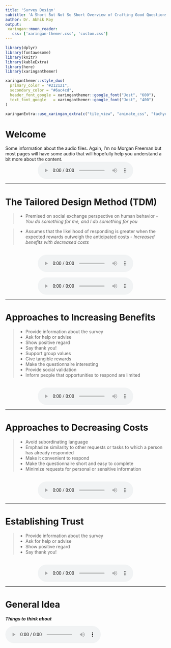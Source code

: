 ```yaml
---
title: 'Survey Design'
subtitle: 'A Short But Not So Short Overview of Crafting Good Questions'
author: Dr. Abhik Roy
output: 
 xaringan::moon_reader:
   css: ['xaringan-themer.css', 'custom.css']
---
```


```r
library(dplyr)
library(fontawesome)
library(knitr)
library(kableExtra)
library(here)
library(xaringanthemer)
```

```r
xaringanthemer::style_duo(
  primary_color = "#212121",
  secondary_color = "#6ac4cd",
  header_font_google = xaringanthemer::google_font("Jost", "600"),
  text_font_google   = xaringanthemer::google_font("Jost", "400")
)

xaringanExtra::use_xaringan_extra(c("tile_view", "animate_css", "tachyons"))
```

#  Welcome

Some information about the audio files. Again, I'm no Morgan Freeman but most pages will have some audio that will hopefully help you understand a bit more about the content.
<br>
<center>
<audio controls preload="auto">
  <source src="audio/survey/S0_Introduction.mp3" type="audio/mpeg">
  Your browser does not support embedded audio.
<audio>
</center>

---

#  The Tailored Design Method (TDM) 

>- Premised on social exchange perspective on human behavior - *You do something for me, and I do something for you*

>- Assumes that the likelihood of responding is greater when the expected rewards outweigh the anticipated costs - *Increased benefits with decreased costs*

<br>
<center>
<audio controls preload="auto">
  <source src="audio/survey/S1_TDM_A.mp3" type="audio/mpeg">
  Your browser does not support embedded audio.
<audio>
</center>
<br>
<center>
<audio controls preload="auto">
  <source src="audio/survey/S1_TDM_B.mp3" type="audio/mpeg">
  Your browser does not support embedded audio.
<audio>
</center>

---

# Approaches to Increasing Benefits 

>- Provide information about the survey
>- Ask for help or advise
>- Show positive regard
>- Say thank you!
>- Support group values
>- Give tangible rewards 
>- Make the questionnaire interesting
>- Provide social validation
>- Inform people that opportunities to respond are limited

<br>
<center>
<audio controls preload="auto">
  <source src="audio/survey/S2_IncreasingBenefits.mp3" type="audio/mpeg">
  Your browser does not support embedded audio.
<audio>
</center>

---

# Approaches to Decreasing Costs 

>- Avoid subordinating language
>- Emphasize similarity to other requests or tasks to which a person has already responded
>- Make it convenient to respond
>- Make the questionnaire short and easy to complete
>- Minimize requests for personal or sensitive information

<br>
<center>
<audio controls preload="auto">
  <source src="audio/survey/S3_Decreasing Costs.mp3" type="audio/mpeg">
  Your browser does not support embedded audio.
<audio>
</center>

---

#  Establishing Trust 

>- Provide information about the survey
>- Ask for help or advise
>- Show positive regard
>- Say thank you!

<br>
<center>
<audio controls preload="auto">
  <source src="audio/survey/S4_EstiablishingTrust.mp3" type="audio/mpeg">
  Your browser does not support embedded audio.
<audio>
</center>

---

#  General Idea 

***Things to think about***

<audio controls preload="auto">
  <source src="audio/survey/S5_GeneralGuidelines.mp3" type="audio/mpeg">
  Your browser does not support embedded audio.
<audio>

---

#  Choosing Words and Forming Question 

+ Ask one question at a time

+ Be sure the question specifies the response task

+ Make sure the question applies to the respondent

+ Make sure the question is technically accurate

+ Make sure *yes* means **yes** and *no* means **no**

+ Use complete sentences with simple sentence structures

+ Use as few words as possible to pose the question

+ Use specific and concrete words to specify the concepts clearly

+ Use simple and familiar words

---

# Visual Presentation of Survey Questions (1/2)

+ Choose line spacing, font, and text size to ensure the legibility of the text

+ Integrate special instructions into the question where they will be used rather than including them as freestanding entities

+ Make sure words and visual elements that make up the question send consistent messages

+ Organize each question in a way that minimizes the need to reread portions in order to comprehend the response task

+ Separate optional or occasionally needed instructions from the question stem by font or symbol variation


---

# Visual Presentation of Survey Questions (2/2)

+ Use darker and/or larger print for the question and lighter and/or smaller print for answer choices and answer spaces

+ Use spacing to create subgrouping within a question

+ Use visual design properties to emphasize elements that are important to the respondent and to deemphasize those that are not

+ Visually standardize all answer spaces or response options

---

#  First Things First: Avoid Double-Barreled Questions!

<center>
<img src="img/image2.png" width="55%" height="55%"/>
</center>
<br>
<center>
<audio controls preload="auto">
  <source src="audio/survey/S6_DoubleBarrel.mp3" type="audio/mpeg">
  Your browser does not support embedded audio.
<audio>
</center>

---

#  Double-Barreled Questions – What’s the problem? 

+ Respondents don’t know what you are asking for.

+ If the answer is Yes, then is he or she responding to the advising session being pleasant or meeting the overall goal or both?

+ This can lead to massive bias, unreliable or unusable results.

<br> 
<center>
<img src="img/image3.png" width="70%" height="70%"/>
</center>

---

# Structures

**The following slides consist of examples of common structures of survey items.**
 
***This is by no means comprehensive!***

---

##  Nominal Type Questions 

<center>
<img src="img/image4.png" width="70%" height="70%" style="background-color:#212121;"/>
</center>
<br>
<center>
<audio controls preload="auto">
  <source src="audio/survey/S7_Nominal.mp3" type="audio/mpeg">
  Your browser does not support embedded audio.
<audio>
</center>

<br>


*More about [nominal variables](https://statsandr.com/blog/variable-types-and-examples/#nominal).*

---

##  Nominal Type Questions - Dichotomous 

<center>
<img src="img/image5.png" width="70%" height="70%"/>
</center>
<br>
<center>
<audio controls preload="auto">
  <source src="audio/survey/S8_NominalDich.mp3" type="audio/mpeg">
  Your browser does not support embedded audio.
<audio>
</center>

---

##  Ordinal Type Questions 

<center>
<img src="img/image6.png" width="50%" height="50%"/>
</center>
<br>
<center>
<audio controls preload="auto">
  <source src="audio/survey/S9_Ordinal.mp3" type="audio/mpeg">
  Your browser does not support embedded audio.
<audio>
</center>

<br>

*More about [ordinal variables](https://statsandr.com/blog/variable-types-and-examples/#ordinal).*

---

## More About Ordinal Type Questions

<center>
<img src="img/image7.png" width="70%" height="70%"/>
</center>
<br>
<center>
<audio controls preload="auto">
  <source src="audio/survey/S8_NominalDich.mp3" type="audio/mpeg">
  Your browser does not support embedded audio.
<audio>
</center>

---

### Ordinal or Nominal?

<center>
<audio controls preload="auto">
  <source src="audio/survey/S10_OrdinalorNominal.mp3" type="audio/mpeg">
  Your browser does not support embedded audio.
<audio>
</center>
<br>
<center>
<img src="img/image8.png" width="80%" height="80%"/>
</center>

---

## Semantic Differentials

<center>
<img src="img/image9.png" width="70%" height="70%"/>
</center>
<br>
<center>
<audio controls preload="auto">
  <source src="audio/survey/S11_SemanticDiff.mp3" type="audio/mpeg">
  Your browser does not support embedded audio.
<audio>
</center>

---

## Visual Analogs

<center>
<img src="img/image10.png" width="80%" height="80%"/>
</center>

<br>
<center>
<audio controls preload="auto">
  <source src="audio/survey/S12_VisualAnalogs.mp3" type="audio/mpeg">
  Your browser does not support embedded audio.
<audio>
</center>

---

## Guttman Scaling

<center>
<img src="img/image11.png" width="70%" height="70%"/>
</center>
<br>
<center>
<audio controls preload="auto">
  <source src="audio/survey/S13_GuttmanScaling.mp3" type="audio/mpeg">
  Your browser does not support embedded audio.
<audio>
</center>

---

## Filters/Skip Patterns

Comes in many names:

- Skip logic
- Conditional Branching
- Conditional Logic

<center>
<img src="img/image13.png" width="60%" height="60%" />
</center>
<br>
<center>
<audio controls preload="auto">
  <source src="audio/survey/S15_SkipLogic.mp3" type="audio/mpeg">
  Your browser does not support embedded audio.
<audio>
</center>

---

# Closed Ended

<center>
<audio controls preload="auto">
  <source src="audio/survey/S16_ClosedEnded.mp3" type="audio/mpeg">
  Your browser does not support embedded audio.
<audio>
</center>

---

# General Structural Guidelines

- State both positive and negative sides in the question stem when asking either/or types of questions

- Develop lists of answer categories that include all reasonable possible answers

- Develop lists of answer categories that are mutually exclusive

- Maintain spacing between answer categories that is consistent with measurement intent

---

## Positive and Negative Sides in Question Stem

<center>
<img src="img/image14.png" width="70%" height="70%" />
</center>

<br>
<center>
<audio controls preload="auto">
  <source src="audio/survey/S17_PosNegStem.mp3" type="audio/mpeg">
  Your browser does not support embedded audio.
<audio>
</center>

---

## Exhaustive and Mutually Exclusive Questions

.pull-left[
<center>
<img src="img/image15.png" width="97%" height="97%" />
</center>
]

.pull-right[
<center>
<img src="img/image16.png" width="97%" height="97%" />
</center>
]

<br>
<center>
<audio controls preload="auto">
  <source src="audio/survey/S18_ExhaustiveAndME.mp3" type="audio/mpeg">
  Your browser does not support embedded audio.
<audio>
</center>

---

## Spacing Response Options Evenly

<center>
<img src="img/image17.png" width="70%" height="70%" />
</center>

<br>
<center>
<audio controls preload="auto">
  <source src="audio/survey/S19_Spacing.mp3" type="audio/mpeg">
  Your browser does not support embedded audio.
<audio>
</center>

---

# Closed-Ended Questions: Nominal Scales

- Ask respondents to rank only a few items at once rather than a long list

- Avoid bias from unequal comparisons
Randomize response options if there is concern about order effects

- Use forced-choice questions rather than check-all-that-apply questions

- Consider using differently shaped answer spaces (circles and squares if possible) to help respondents distinguish between single- and multiple-answer questions

---

## Unordered

.pull-left[
<center>
<audio controls preload="auto">
  <source src="audio/survey/S20_Unordered.mp3" type="audio/mpeg">
  Your browser does not support embedded audio.
<audio>
</center>
]

.pull-right[
<center>
<img src="img/image18.png" width="100%" height="100%" />
</center>
]

---

## Comparisons

.pull-left[
<center>
<audio controls preload="auto">
  <source src="audio/survey/S21_Comparisons.mp3" type="audio/mpeg">
  Your browser does not support embedded audio.
<audio>
</center>
]

.pull-right[
<center>
<img src="img/image19.png" width="100%" height="100%" />
</center>
]

---

## Check-all-that-Apply versus Forced-Choice

.pull-left[
<center>
<audio controls preload="auto">
  <source src="audio/survey/S22_ForcedChoice.mp3" type="audio/mpeg">
  Your browser does not support embedded audio.
<audio>
</center>
]

.pull-right[
<center>
<img src="img/image20.png" width="100%" height="100%" />
</center>
]

---

## Distinguishing Between Single-and Multiple-Answer Questions

.pull-left[
<center>
<audio controls preload="auto">
  <source src="audio/survey/S23_SingleMultipleChoice.mp3" type="audio/mpeg">
  Your browser does not support embedded audio.
<audio>
</center>
]

.pull-right[
<center>
<img src="img/image21.png" width="120%" height="120%" />
</center>
]

---

# Closed-Ended Questions: Ordinal Scales

- Align response options vertically in one column or horizontally in one row and strive for equal distance between categories

- Carefully evaluate the use of numeric labels and their impact on measurement

- Choose an appropriate scale length—in general, limit scales to four or five categories

- Choose direct or construct-specific labels to improve cognition

- Consider how verbally labeling and visually displaying all response categories may influence answers

- Place non-substantive options at the end of the scale and separate them from substantive options

- Provide scales that approximate the actual distribution of the characteristic in the population

- Provide balances scales where categories are relatively equal distances apart conceptually

---

## Scalar Questions

.pull-right[
<center>
<audio controls preload="auto">
  <source src="audio/survey/S24_Scalar.mp3" type="audio/mpeg">
  Your browser does not support embedded audio.
<audio>
</center>
]

.pull-left[
<center>
<img src="img/image22.png" width="100%" height="100%" />
</center>
]

---

<center>
<img src="img/image23.png" width="100%" height="100%" />
</center>

<br>
*Note: Balanced Scales with Even Distance Between Categories*

---

## Aligning the Conceptual and Visual Midpoints

**This is by far one of the most important criteria to check off when considering survey aesthetics!**

.pull-right[
<center>
<audio controls preload="auto">
  <source src="audio/survey/S25_Align.mp3" type="audio/mpeg">
  Your browser does not support embedded audio.
<audio>
</center>
]

.pull-left[
<center>
<img src="img/image23.png" width="110%" height="110%" />
</center>
]

---

# Open Ended

<center>
<audio controls preload="auto">
  <source src="audio/survey/S26_OpenEnded.mp3" type="audio/mpeg">
  Your browser does not support embedded audio.
<audio>
</center>

---

## Open-Ended Numerical

- Ask for the specific unit desired in the question stem

- Provide answer spaces that are sized appropriately for the response task

- Provide units labels with the answer spaces

---

## Numeric

.pull-left[
<center>
<audio controls preload="auto">
  <source src="audio/survey/S27_Numerical.mp3" type="audio/mpeg">
  Your browser does not support embedded audio.
<audio>
</center>
]

.pull-right[
<center>
<img src="img/image24.png" width="100%" height="100%" />
</center>
]

---

## Open-Ended Lists

- Design the answer spaces to support the number and type of responses desired

- Provide labels with answer spaces to reinforce the type of response requested

- Specify the number and type of responses desired in the question stem

---

## Lists

.pull-right[
<center>
<audio controls preload="auto">
  <source src="audio/survey/S28_Lists.mp3" type="audio/mpeg">
  Your browser does not support embedded audio.
<audio>
</center>
]

.pull-left[
<center>
<img src="img/image26.png" width="120%" height="120%" />
</center>
]

---

# Open-Ended Explanatory 

- Consider programming probes to open-ended responses in internet surveys

- Provide adequate space for respondents to completely answer the question

- Provide extra motivation to respond

- Use scrollable boxes on internet surveys

---

## Explanatory

.pull-left[
<center>
<audio controls preload="auto">
  <source src="audio/survey/S29_Explanatory.mp3" type="audio/mpeg">
  Your browser does not support embedded audio.
<audio>
</center>
]

.pull-right[
<center>
<img src="img/image27.png" width="100%" height="100%" />
</center>
]

---

# Partially Closed

<center>
<audio controls preload="auto">
  <source src="audio/survey/S30_PartiallyClosed.mp3" type="audio/mpeg">
  Your browser does not support embedded audio.
<audio>
</center>

---

## Partially Closed Nominal

.pull-right[
<center>
<audio controls preload="auto">
  <source src="audio/survey/S31_PartiallyClosedNominal.mp3" type="audio/mpeg">
  Your browser does not support embedded audio.
<audio>
</center>
]

.pull-left[
<center>
<img src="img/image28.png" width="100%" height="100%" />
</center>
]

---

# And That's It...For Now!

If you are interested in a fairly light yet comprehensive read on how to create or conduct surveys, try reading ***Internet, Phone, Mail, and Mixed-Modes Surveys: The Tailored Design*** Method by *Dillman*, *Smyth* and *Christian*. The Library has an [eBook version of the text](https://libwvu.on.worldcat.org/oclc/878301194) you can access right now with your WVU login.

I also use the text in my [EDP 619: Survey Research Methods](https://edp619.theoreticalphysed.com/) course. Much like this class, the content is free to anyone for personal use. For more information, please look at the licensing information provided below.

I hope this crash course was helpful. If you have any questions, please feel free to reach out.

<center>
<br><br>
<div class="fade_rule"></div>  
<br><br>
</center>

<center>
<a rel="license" href="http://creativecommons.org/licenses/by-nc-sa/4.0/"><img alt="Creative Commons License" style="border-width:0" src="https://i.creativecommons.org/l/by-nc-sa/4.0/88x31.png" /></a><br /><br />This work is licensed under a <br /><a rel="license" href="http://creativecommons.org/licenses/by-nc-sa/4.0/">Creative Commons Attribution-NonCommercial-ShareAlike 4.0 International License</a>
</center>
